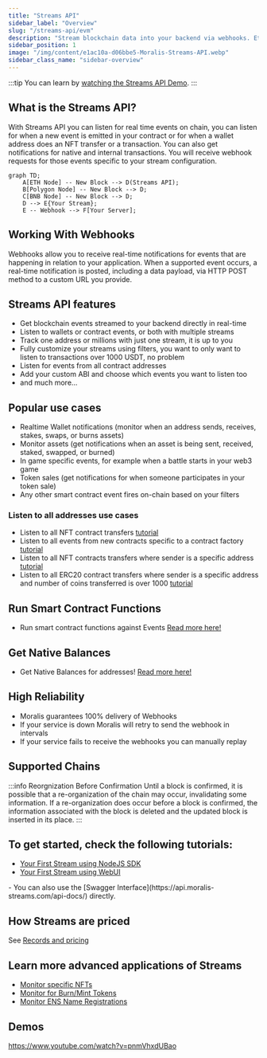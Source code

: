 ```yaml
---
title: "Streams API"
sidebar_label: "Overview"
slug: "/streams-api/evm"
description: "Stream blockchain data into your backend via webhooks. Ethereum, Polygon, Avalanche, BNB Chain, Fantom, Cronos, Arbitrum, Ronin and testnets are supported. More networks to be added soon."
sidebar_position: 1
image: "/img/content/e1ac10a-d06bbe5-Moralis-Streams-API.webp"
sidebar_class_name: "sidebar-overview"
---
```



:::tip
You can learn by [watching the Streams API Demo](#demos).
:::

## What is the Streams API?

With Streams API you can listen for real time events on chain, you can listen for when a new event is emitted in your contract or for when a wallet address does an NFT transfer or a transaction. You can also get notifications for native and internal transactions. You will receive webhook requests for those events specific to your stream configuration.

```mermaid
graph TD;
    A[ETH Node] -- New Block --> D(Streams API);
    B[Polygon Node] -- New Block --> D;
    C[BNB Node] -- New Block --> D;
    D --> E{Your Stream};
    E -- Webhook --> F[Your Server];
```

## Working With Webhooks

Webhooks allow you to receive real-time notifications for events that are happening in relation to your application. When a supported event occurs, a real-time notification is posted, including a data payload, via HTTP POST method to a custom URL you provide.

## Streams API features

- Get blockchain events streamed to your backend directly in real-time
- Listen to wallets or contract events, or both with multiple streams
- Track one address or millions with just one stream, it is up to you
- Fully customize your streams using filters, you want to only want to listen to transactions over 1000 USDT, no problem
- Listen for events from all contract addresses
- Add your custom ABI and choose which events you want to listen too
- and much more...

## Popular use cases

- Realtime Wallet notifications (monitor when an address sends, receives, stakes, swaps, or burns assets)
- Monitor assets (get notifications when an asset is being sent, received, staked, swapped, or burned)
- In game specific events, for example when a battle starts in your web3 game
- Token sales (get notifications for when someone participates in your token sale)
- Any other smart contract event fires on-chain based on your filters

### Listen to all addresses use cases

- Listen to all NFT contract transfers [tutorial](/streams-api/evm/how-to-listen-all-nft-transfers)
- Listen to all events from new contracts specific to a contract factory [tutorial](/streams-api/evm/how-to-listen-all-events-from-a-contract-factory)
- Listen to all NFT contracts transfers where sender is a specific address [tutorial](/streams-api/evm/how-to-listen-to-all-nft-transfers-sent-from-a-specific-address)
- Listen to all ERC20 contract transfers where sender is a specific address and number of coins transferred is over 1000 [tutorial](/streams-api/evm/how-to-listen-to-all-erc20-contract-transfers-over-certain-amount-sent-by-specific-address)

## Run Smart Contract Functions

- Run smart contract functions against Events [Read more here!](/streams-api/evm/triggers)

## Get Native Balances

- Get Native Balances for addresses! [Read more here!](/streams-api/evm/get-native-balances)

## High Reliability

- Moralis guarantees 100% delivery of Webhooks
- If your service is down Moralis will retry to send the webhook in intervals
- If your service fails to receive the webhooks you can manually replay

## Supported Chains


:::info Reorgnization Before Confirmation
Until a block is confirmed, it is possible that a re-organization of the chain may occur, invalidating some information. If a re-organization does occur before a block is confirmed, the information associated with the block is deleted and the updated block is inserted in its place.
:::

<EVMStreamChainData/>

## To get started, check the following tutorials:

<ul>
  <li><a href="/streams-api/evm/using-node-js-sdk">Your First Stream using NodeJS SDK</a></li>
  <li><a href="/streams-api/evm/using-webui">Your First Stream using WebUI</a></li>
</ul>
- You can also use the [Swagger Interface](https://api.moralis-streams.com/api-docs/) directly.

## How Streams are priced

See [Records and pricing](/streams-api/evm/records-and-pricing)

## Learn more advanced applications of Streams

<ul>
  <li><a href="/streams-api/evm/how-to-monitor-specific-nfts">Monitor specific NFTs</a></li>
  <li><a href="/streams-api/evm/how-to-monitor-for-erc20-token-burns-or-mints">Monitor for Burn/Mint Tokens</a></li>
  <li><a href="/streams-api/evm/how-to-monitor-ens-domain-registrations">Monitor ENS Name Registrations</a></li>
</ul>

## Demos

https://www.youtube.com/watch?v=pnmVhxdUBao
